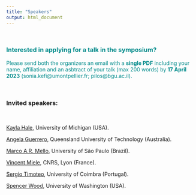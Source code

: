```yaml
---
title: "Speakers"
output: html_document
---
```


<br />

### <span style="color: DarkCyan;">Interested in applying for a talk in the symposium?</span>

<span style="color: DarkCyan;">Please send both the organizers an email with a **single PDF** including your name, affiliation and an asbtract of your talk (max 200 words) by **17 April 2023** (sonia.kefi@umontpellier.fr; pilos@bgu.ac.il).</span>

<br />

### Invited speakers: 

<br />

[Kayla Hale](https://lsa.umich.edu/eeb/people/graduate-students/kayla-sale-hale.html), University of Michigan (USA). 

[Angela Guerrero](https://www.qut.edu.au/about/our-people/academic-profiles/angela.guerrero), Queensland University of Technology (Australia). 

[Marco A.R. Mello](https://marcomellolab.wordpress.com/), University of São Paulo (Brazil). 

[Vincent Miele](https://lbbe.univ-lyon1.fr/fr/annuaires-des-membres/miele-vincent), CNRS, Lyon (France). 

[Sergio Timoteo](https://cfe.uc.pt/profile/members/1700), University of Coimbra (Portugal). 

[Spencer Wood](https://www.outdoorrd.org/), University of Washington (USA). 




